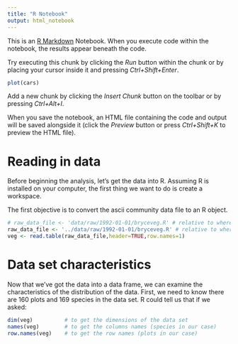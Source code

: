 ```yaml
---
title: "R Notebook"
output: html_notebook
---
```


This is an [R Markdown](http://rmarkdown.rstudio.com) Notebook. When you execute code within the notebook, the results appear beneath the code. 

Try executing this chunk by clicking the *Run* button within the chunk or by placing your cursor inside it and pressing *Ctrl+Shift+Enter*. 

```r
plot(cars)
```

Add a new chunk by clicking the *Insert Chunk* button on the toolbar or by pressing *Ctrl+Alt+I*.

When you save the notebook, an HTML file containing the code and output will be saved alongside it (click the *Preview* button or press *Ctrl+Shift+K* to preview the HTML file).

# Reading in data

Before beginning the analysis, let's get the data into R. Assuming R is installed on your computer, the first thing we want to do is create a workspace. 

The first objective is to convert the ascii community data file to an R object. 

```r
# raw_data_file <- 'data/raw/1992-01-01/bryceveg.R' # relative to where the project .Rproj file is!
raw_data_file <- '../data/raw/1992-01-01/bryceveg.R' # relative to where the .Rmd file is!
veg <- read.table(raw_data_file,header=TRUE,row.names=1)
```


# Data set characteristics
Now that we've got the data into a data frame, we can examine the characteristics of the distribution of the data. First, we need to know there are 160 plots and 169 species in the data set. R could tell us that if we asked:

```r
dim(veg)          # to get the dimensions of the data set
names(veg)        # to get the columns names (species in our case)
row.names(veg)    # to get the row names (plots in our case)
```